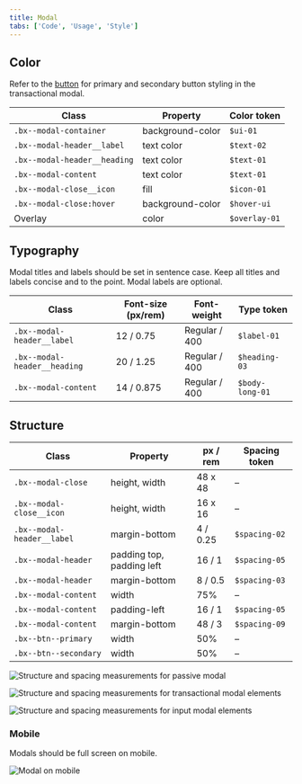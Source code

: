 ```yaml
---
title: Modal
tabs: ['Code', 'Usage', 'Style']
---
```


## Color

Refer to the [button](/components/button/style) for primary and secondary button styling in the transactional modal.

| Class                        | Property         | Color token   |
| ---------------------------- | ---------------- | ------------- |
| `.bx--modal-container`       | background-color | `$ui-01`      |
| `.bx--modal-header__label`   | text color       | `$text-02`    |
| `.bx--modal-header__heading` | text color       | `$text-01`    |
| `.bx--modal-content`         | text color       | `$text-01`    |
| `.bx--modal-close__icon`     | fill             | `$icon-01`    |
| `.bx--modal-close:hover`     | background-color | `$hover-ui`   |
| Overlay                      | color            | `$overlay-01` |

## Typography

Modal titles and labels should be set in sentence case. Keep all titles and labels concise and to the point. Modal labels are optional.

| Class                        | Font-size (px/rem) | Font-weight   | Type token      |
| ---------------------------- | ------------------ | ------------- | --------------- |
| `.bx--modal-header__label`   | 12 / 0.75          | Regular / 400 | `$label-01`     |
| `.bx--modal-header__heading` | 20 / 1.25          | Regular / 400 | `$heading-03`   |
| `.bx--modal-content`         | 14 / 0.875         | Regular / 400 | `$body-long-01` |

## Structure

| Class                      | Property                  | px / rem | Spacing token |
| -------------------------- | ------------------------- | -------- | ------------- |
| `.bx--modal-close`         | height, width             | 48 x 48  | –             |
| `.bx--modal-close__icon`   | height, width             | 16 x 16  | –             |
| `.bx--modal-header__label` | margin-bottom             | 4 / 0.25 | `$spacing-02` |
| `.bx--modal-header`        | padding top, padding left | 16 / 1   | `$spacing-05` |
| `.bx--modal-header`        | margin-bottom             | 8 / 0.5  | `$spacing-03` |
| `.bx--modal-content`       | width                     | 75%      | –             |
| `.bx--modal-content`       | padding-left              | 16 / 1   | `$spacing-05` |
| `.bx--modal-content`       | margin-bottom             | 48 / 3   | `$spacing-09` |
| `.bx--btn--primary`        | width                     | 50%      | –             |
| `.bx--btn--secondary`      | width                     | 50%      | –             |

<ImageComponent fixed="default" caption="Structure and spacing measurements for a passive modal | px / rem">

![Structure and spacing measurements for passive modal](images/modal-style-1.png)

</ImageComponent>

<ImageComponent fixed="default" caption="Structure and spacing measurements for a transactional modal | px / rem">

![Structure and spacing measurements for transactional modal elements](images/modal-style-2.png)

</ImageComponent>

<ImageComponent fixed="default" caption="Structure and spacing measurements for a input modal | px / rem">

![Structure and spacing measurements for input modal elements](images/modal-style-4.png)

</ImageComponent>

### Mobile

Modals should be full screen on mobile.

<ImageComponent fixed="default" caption="Example of a modal on a mobile screen">

![Modal on mobile](images/modal-style-3.png)

</ImageComponent>
